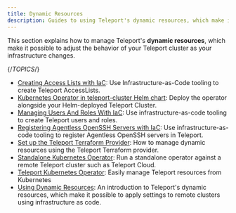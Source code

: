 ```yaml
---
title: Dynamic Resources
description: Guides to using Teleport's dynamic resources, which make it possible to apply settings to remote clusters using infrastructure as code.
---
```


This section explains how to manage Teleport's **dynamic resources**, which make
it possible to adjust the behavior of your Teleport cluster as your
infrastructure changes.

{/*TOPICS*/}

- [Creating Access Lists with IaC](dynamic-resources/access-list.mdx): Use Infrastructure-as-Code tooling to create Teleport AccessLists.
- [Kubernetes Operator in teleport-cluster Helm chart](dynamic-resources/teleport-operator-helm.mdx): Deploy the operator alongside your Helm-deployed Teleport Cluster.
- [Managing Users And Roles With IaC](dynamic-resources/user-and-role.mdx): Use infrastructure-as-code tooling to create Teleport users and roles.
- [Registering Agentless OpenSSH Servers with IaC](dynamic-resources/agentless-ssh-servers.mdx): Use infrastructure-as-code tooling to register Agentless OpenSSH servers in Teleport.
- [Set up the Teleport Terraform Provider](dynamic-resources/terraform-provider.mdx): How to manage dynamic resources using the Teleport Terraform provider.
- [Standalone Kubernetes Operator](dynamic-resources/teleport-operator-standalone.mdx): Run a standalone operator against a remote Teleport cluster such as Teleport Cloud.
- [Teleport Kubernetes Operator](dynamic-resources/teleport-operator.mdx): Easily manage Teleport resources from Kubernetes
- [Using Dynamic Resources](dynamic-resources/overview.mdx): An introduction to Teleport's dynamic resources, which make it possible to apply settings to remote clusters using infrastructure as code.

